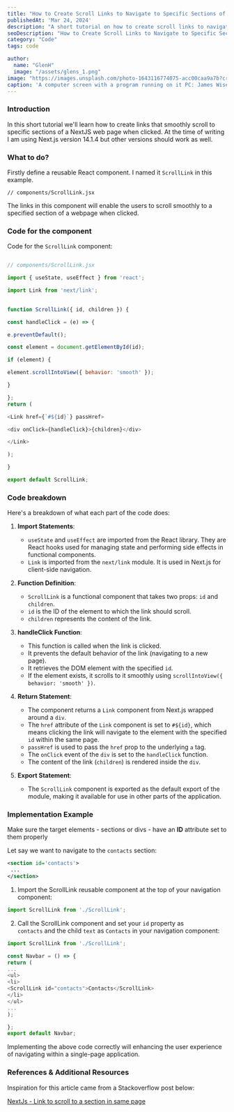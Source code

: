 ```yaml
---
title: "How to Create Scroll Links to Navigate to Specific Sections of an SPA in NextJS"
publishedAt: 'Mar 24, 2024'
description: "A short tutorial on how to create scroll links to navigate to specific sections of a page"
seoDescription: "How to Create Scroll Links to Navigate to Specific Sections of an SPA in NextJS"
category: "Code"
tags: code

author:
  name: "GlenH"
  image: "/assets/glens_1.png"
image: "https://images.unsplash.com/photo-1643116774075-acc00caa9a7b?crop=entropy&cs=tinysrgb&fit=max&fm=jpg&ixid=MnwxfDB8MXxyYW5kb218MHx8fHx8fHx8MTcxMTIzMTkxNw&ixlib=rb-4.0.3&q=80&utm_campaign=api-credit&utm_medium=referral&utm_source=unsplash_source&w=1080"
caption: 'A computer screen with a program running on it PC: James Wiseman, Unsplash'
---
```


### Introduction

In this short tutorial we'll learn how to create links that smoothly scroll to specific sections of a NextJS web page when clicked. At the time of writing I am using Next.js version 14.1.4 but other versions should work as well.

### What to do?

Firstly define a reusable React component. I named it `ScrollLink` in this example. 

`// components/ScrollLink.jsx`

The links in this component will enable the users to scroll smoothly to a specified section of a webpage when clicked. 

### Code for the component

Code for the `ScrollLink` component:

```javascript

// components/ScrollLink.jsx

import { useState, useEffect } from 'react';

import Link from 'next/link';

  
function ScrollLink({ id, children }) {

const handleClick = (e) => {

e.preventDefault();

const element = document.getElementById(id);

if (element) {

element.scrollIntoView({ behavior: 'smooth' });

}

};
return (

<Link href={`#${id}`} passHref>

<div onClick={handleClick}>{children}</div>

</Link>

);

}

export default ScrollLink;

```
### Code breakdown

Here's a breakdown of what each part of the code does:


1. **Import Statements**:
    
    - `useState` and `useEffect` are imported from the React library. They are React hooks used for managing state and performing side effects in functional components.
    - `Link` is imported from the `next/link` module. It is used in Next.js for client-side navigation.

2. **Function Definition**:
    
    - `ScrollLink` is a functional component that takes two props: `id` and `children`.
    - `id` is the ID of the element to which the link should scroll.
    - `children` represents the content of the link.

3. **handleClick Function**:
    
    - This function is called when the link is clicked.
    - It prevents the default behavior of the link (navigating to a new page).
    - It retrieves the DOM element with the specified `id`.
    - If the element exists, it scrolls to it smoothly using `scrollIntoView({ behavior: 'smooth' })`.

4. **Return Statement**:
    
    - The component returns a `Link` component from Next.js wrapped around a `div`.
    - The `href` attribute of the `Link` component is set to `#${id}`, which means clicking the link will navigate to the element with the specified `id` within the same page.
    - `passHref` is used to pass the `href` prop to the underlying `a` tag.
    - The `onClick` event of the `div` is set to the `handleClick` function.
    - The content of the link (`children`) is rendered inside the `div`.
    
5. **Export Statement**:
    
    - The `ScrollLink` component is exported as the default export of the module, making it available for use in other parts of the application.

### Implementation Example

Make sure the target elements - sections or divs - have an **ID** attribute set to them properly

Let say we want to navigate to the `contacts` section:

```xml
<section id='contacts'>
 ...
</section>
```

1. Import the ScrollLink reusable component at the top of your navigation component:

```javascript
import ScrollLink from './ScrollLink';
```

2. Call the ScrollLink component and set your `id` property as `contacts` and the child `text` as `Contacts` in your navigation component:

```javascript
import ScrollLink from './ScrollLink';

const Navbar = () => {
return (
...
<ul>
<li>
<ScrollLink id="contacts">Contacts</ScrollLink>
</li>
</ul>
...
);

};
export default Navbar;
```

Implementing the above code correctly will enhancing the user experience of navigating within a single-page application.


### References & Additional Resources

Inspiration for this article came from a Stackoverflow post below:

[NextJs - Link to scroll to a section in same page](https://stackoverflow.com/questions/68589788/nextjs-link-to-scroll-to-a-section-in-same-page)




